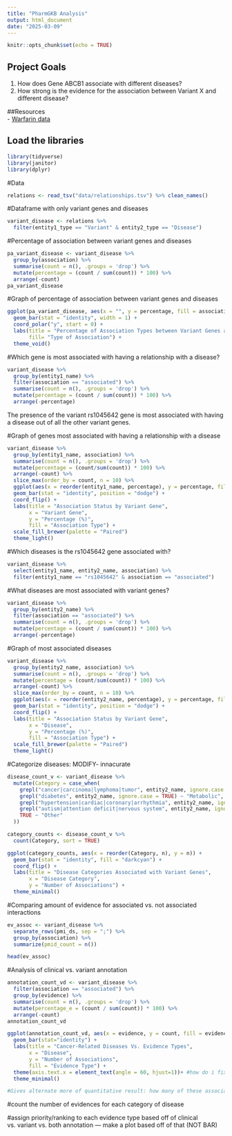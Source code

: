 ```yaml
---
title: "PharmGKB Analysis"
output: html_document
date: "2025-03-09"
---
```


```r
knitr::opts_chunk$set(echo = TRUE)
```

## Project Goals
1. How does Gene ABCB1 associate with different diseases?
2. How strong is the evidence for the association between Variant X and different disease?  

##Resources  
- [Warfarin data](https://www.pharmgkb.org/downloads)  

## Load the libraries
```r
library(tidyverse)
library(janitor)
library(dplyr)
```

#Data
```r
relations <- read_tsv("data/relationships.tsv") %>% clean_names()
```

#Dataframe with only variant genes and diseases
```r
variant_disease <- relations %>% 
  filter(entity1_type == "Variant" & entity2_type == "Disease")
```

#Percentage of association between variant genes and diseases
```r
pa_variant_disease <- variant_disease %>% 
  group_by(association) %>%
  summarise(count = n(), .groups = 'drop') %>%
  mutate(percentage = (count / sum(count)) * 100) %>% 
  arrange(-count)
pa_variant_disease 
```

#Graph of percentage of association between variant genes and diseases
```r
ggplot(pa_variant_disease, aes(x = "", y = percentage, fill = association)) +
  geom_bar(stat = "identity", width = 1) +
  coord_polar("y", start = 0) +
  labs(title = "Percentage of Association Types between Variant Genes and Diseases",
       fill= "Type of Association") +
  theme_void()
```


#Which gene is most associated with having a relationship with a disease?
```r
variant_disease %>% 
  group_by(entity1_name) %>%
  filter(association == "associated") %>% 
  summarise(count = n(), .groups = 'drop') %>%
  mutate(percentage = (count / sum(count)) * 100) %>% 
  arrange(-percentage)
```
The presence of the variant rs1045642 gene is most associated with having a disease out of all the other variant genes.

#Graph of genes most associated with having a relationship with a disease
```r
variant_disease %>% 
  group_by(entity1_name, association) %>%
  summarise(count = n(), .groups = 'drop') %>%
  mutate(percentage = (count/sum(count)) * 100) %>%
  arrange(-count) %>%
  slice_max(order_by = count, n = 10) %>%
  ggplot(aes(x = reorder(entity1_name, percentage), y = percentage, fill = association)) +
  geom_bar(stat = "identity", position = "dodge") +
  coord_flip() +
  labs(title = "Association Status by Variant Gene",
       x = "Variant Gene",
       y = "Percentage (%)",
       fill = "Association Type") +
  scale_fill_brewer(palette = "Paired")
  theme_light()
```

#Which diseases is the rs1045642 gene associated with?
```r
variant_disease %>% 
  select(entity1_name, entity2_name, association) %>% 
  filter(entity1_name == "rs1045642" & association == "associated")
```

#What diseases are most associated with variant genes?
```r
variant_disease %>% 
  group_by(entity2_name) %>%
  filter(association == "associated") %>% 
  summarise(count = n(), .groups = 'drop') %>%
  mutate(percentage = (count / sum(count)) * 100) %>% 
  arrange(-percentage)
```

#Graph of most associated diseases 
```r
variant_disease %>% 
  group_by(entity2_name, association) %>%
  summarise(count = n(), .groups = 'drop') %>%
  mutate(percentage = (count/sum(count)) * 100) %>%
  arrange(-count) %>%
  slice_max(order_by = count, n = 10) %>%
  ggplot(aes(x = reorder(entity2_name, percentage), y = percentage, fill = association)) +
  geom_bar(stat = "identity", position = "dodge") +
  coord_flip() +
  labs(title = "Association Status by Variant Gene",
       x = "Disease",
       y = "Percentage (%)",
       fill = "Association Type") +
  scale_fill_brewer(palette = "Paired")
  theme_light()
```

#Categorize diseases: MODIFY- innacurate
```r
disease_count_v <- variant_disease %>%
  mutate(Category = case_when(
    grepl("cancer|carcinoma|lymphoma|tumor", entity2_name, ignore.case = TRUE) ~ "Cancer",
    grepl("diabetes", entity2_name, ignore.case = TRUE) ~ "Metabolic",
    grepl("hypertension|cardiac|coronary|arrhythmia", entity2_name, ignore.case = TRUE) ~ "Cardiovascular",
    grepl("autism|attention deficit|nervous system", entity2_name, ignore.case = TRUE) ~ "Neurological",
    TRUE ~ "Other"
  ))

category_counts <- disease_count_v %>%
  count(Category, sort = TRUE)

ggplot(category_counts, aes(x = reorder(Category, n), y = n)) +
  geom_bar(stat = "identity", fill = "darkcyan") +
  coord_flip() +
  labs(title = "Disease Categories Associated with Variant Genes",
       x = "Disease Category",
       y = "Number of Associations") +
  theme_minimal()
```

#Comparing amount of evidence for associated vs. not associated interactions
```r
ev_assoc <- variant_disease %>% 
  separate_rows(pmi_ds, sep = ";") %>% 
  group_by(association) %>%
  summarize(pmid_count = n())

head(ev_assoc)
```

#Analysis of clinical vs. variant annotation
```r
annotation_count_vd <- variant_disease %>% 
  filter(association == "associated") %>% 
  group_by(evidence) %>%
  summarise(count = n(), .groups = 'drop') %>%
  mutate(percentage_e = (count / sum(count)) * 100) %>% 
  arrange(-count)
annotation_count_vd
```

```r
ggplot(annotation_count_vd, aes(x = evidence, y = count, fill = evidence)) +
  geom_bar(stat="identity") +
  labs(title = "Cancer-Related Diseases Vs. Evidence Types",
       x = "Disease",
       y = "Number of Associations",
       fill = "Evidence Type") +
  theme(axis.text.x = element_text(angle = 60, hjust=1))+ #how do i fix this?
  theme_minimal()

#Gives alternate more of quantitative result: how many of these associations are each type of evidence
```

#count the number of evidences for each category of disease 

#assign priority/ranking to each evidence type based off of clinical vs. variant vs. both annotation — make a plot based off of that (NOT BAR)


